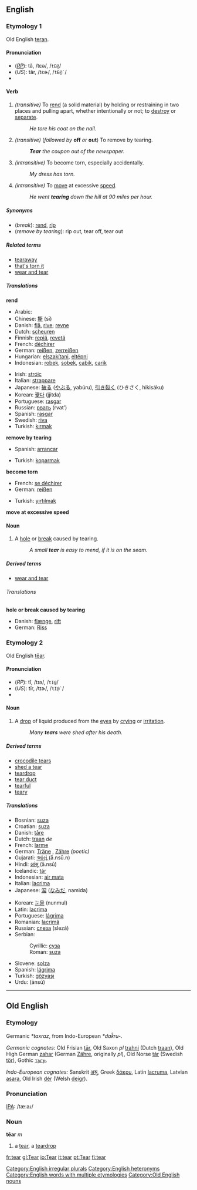 ==English==

===Etymology 1===
Old English [[teran]].

====Pronunciation====
*(''[[RP]]''): tâ, /tɛə/, /<tt>tE@</tt>/
*(''US''): târ, /tɛɚ/, /<tt>tE@`</tt>/
*{{audio|en-us-tear-verb.ogg|Audio (US), verb}}

====Verb====
[[Category:English irregular plurals]]
{{en-verb2|'''to tear'''|'''[[tears]]'''|'''[[tore]]'''|'''[[torn]]'''|'''[[tearing]]'''}}

#''(transitive)'' To [[rend]] (a solid material) by holding or restraining in two places and pulling apart, whether intentionally or not; to [[destroy]] or [[separate]].
#:''He tore his coat on the nail.''
#''(transitive)'' (''followed by'' '''off''' ''or'' '''out''') To remove by tearing.
#:'''''Tear''' the coupon out of the newspaper.''
#''(intransitive)'' To become torn, especially accidentally.
#:''My dress has torn.''
#''(intransitive)'' To [[move]] at excessive [[speed]].
#:''He went '''tearing''' down the hill at 90 miles per hour.''


=====Synonyms=====
*(''break''): [[rend]], [[rip]]
*(''remove by tearing''): rip out, tear off, tear out

=====Related terms=====
*[[tearaway]]
*[[that's torn it]]
*[[wear and tear]]

=====Translations=====
'''rend'''
{{top}}
*Arabic: {{ARchar|[[مزق]]}} {{Unicode|(mázzaqa)}}
*Chinese: [[撕]] (sī)
*Danish: [[flå]], [[rive]]; [[revne]]
*Dutch: [[scheuren]]
*Finnish: [[repiä]], [[revetä]]
*French: [[déchirer]]
*German: [[reißen]], [[zerreißen]]
*Hungarian: [[elszakítani]], [[eltépni]]
*Indonesian: [[robek]], [[sobek]], [[cabik]], [[carik]]
{{mid}}
*Irish: [[stróic]]
*Italian: [[strappare]]
*Japanese: [[破る]] ([[やぶる]], yabúru), [[引き裂く]] (ひきさく, hikisáku)
*Korean: [[쨪다]] (jjitda)
*Portuguese: [[rasgar]]
*Russian: [[рвать]] (rvat’)
*Spanish: [[rasgar]]
*Swedish: [[riva]]
*Turkish: [[kırmak]]
{{bottom}}

'''remove by tearing'''
{{top}}
*Spanish: [[arrancar]]
{{mid}}
*Turkish: [[koparmak]]
{{bottom}}

'''become torn'''
{{top}}
*French: [[se déchirer]]
*German: [[reißen]]
{{mid}}
*Turkish: [[yırtılmak]]
{{bottom}}

'''move at excessive speed'''
{{top}}
{{mid}}
{{bottom}}

====Noun====
{{en-noun|tear|tears}}
#A [[hole]] or [[break]] caused by tearing.
#:''A small '''tear''' is easy to mend, if it is on the seam.''

=====Derived terms=====
*[[wear and tear]]

======Translations======
'''hole or break caused by tearing'''
{{top}}
*Danish: [[flænge]], [[rift#Danish|rift]]
*German: [[Riss]] {{m}}
{{mid}}
{{bottom}}

===Etymology 2===
Old English [[tear#Old English|tēar]].

====Pronunciation====
*(''RP''): tî, /tɪə/, /<tt>tI@</tt>/
*(''US''): tîr, /tɪɚ/, /<tt>tI@`</tt>/
*{{audio|en-us-tear-noun.ogg|Audio (US), noun}}

====Noun====
{{wikipedia}}
{{en-noun|tear|tears}}

#A [[drop]] of liquid produced from the [[eye]]s by [[crying]] or [[irritation]].
#:''Many '''tears''' were shed after his death.''

=====Derived terms=====
*[[crocodile tears]]
*[[shed a tear]]
*[[teardrop]]
*[[tear duct]]
*[[tearful]]
*[[teary]]

=====Translations=====
{{top}}
*Bosnian: [[suza#Bosnian|suza]] {{f}}
*Croatian: [[suza#Croatian|suza]] {{f}}
*Danish: [[tåre]]
*Dutch: [[traan]] ''de''
*French: [[larme]] {{f}}
*German: [[Träne]] {{f}}, [[Zähre]] ''(poetic)'' {{f}}
*Gujarati: [[આંસૂં]] (ā.nsū.n)
*Hindi: [[आंसू]] (ā.nsū)
*Icelandic: [[tár]] {{n}}
*Indonesian: [[air mata]]
*Italian: [[lacrima]] {{f}}
*Japanese: [[涙]] ([[なみだ]], namida)
{{mid}}
*Korean: [[눈물]] (nunmul)
*Latin: [[lacrima]] {{f}}
*Portuguese: [[lágrima]] {{f}}
*Romanian: [[lacrimă]] {{f}}
*Russian: [[слеза]] (slezá) {{f}}
*Serbian:
*:Cyrillic: [[суза#Serbian|суза]] {{f}}
*:Roman: [[suza#Serbian|suza]] {{f}}
*Slovene: [[solza]] {{f}}
*Spanish: [[lágrima]] {{f}}
*Turkish: [[gözyaşı]]
*Urdu: {{URchar|[[آنسو]]}} (ānsū)
{{bottom}}

[[Category:English heteronyms]]
[[Category:English words with multiple etymologies]]


----

==Old English==
===Etymology===
Germanic ''*taxraz'', from Indo-European ''*dak̑ru-''.

''Germanic cognates:'' Old Frisian [[tar|tār]], Old Saxon ''pl'' [[trahni]] (Dutch [[traan]]), Old High German [[zahar]] (German [[Zähre]], originally ''pl''), Old Norse [[tár]] (Swedish [[tör]]), Gothic [[𐍄𐌰𐌲𐍂]].

''Indo-European cognates:'' Sanskrit [[अश्रु]], Greek [[δάκρυ]], Latin [[lacruma]], Latvian [[asara]], Old Irish [[dér]] (Welsh [[deigr]]).

===Pronunciation===
[[IPA]]: /tæ:aɹ/

===Noun===
'''tēar''' ''m''
# a [[tear#English|tear]], a [[teardrop]]

[[Category:Old English nouns]]

[[fr:tear]]
[[gl:Tear]]
[[io:Tear]]
[[it:tear]]
[[pt:Tear]]
[[fi:tear]]